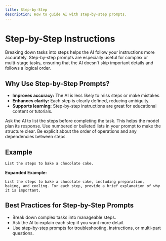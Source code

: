 ```yaml
---
title: Step-by-Step
description: How to guide AI with step-by-step prompts.
---
```


# Step-by-Step Instructions

Breaking down tasks into steps helps the AI follow your instructions more accurately. Step-by-step prompts are especially useful for complex or multi-stage tasks, ensuring that the AI doesn't skip important details and follows a logical order.

## Why Use Step-by-Step Prompts?

- **Improves accuracy:** The AI is less likely to miss steps or make mistakes.
- **Enhances clarity:** Each step is clearly defined, reducing ambiguity.
- **Supports learning:** Step-by-step instructions are great for educational content or tutorials.

<Steps>
  <Step>
    Ask the AI to list the steps before completing the task. This helps the
    model plan its response.
  </Step>
  <Step>
    Use numbered or bulleted lists in your prompt to make the structure clear.
  </Step>
  <Step>
    Be explicit about the order of operations and any dependencies between
    steps.
  </Step>
</Steps>

## Example

```
List the steps to bake a chocolate cake.
```

**Expanded Example:**

```
List the steps to bake a chocolate cake, including preparation, baking, and cooling. For each step, provide a brief explanation of why it is important.
```

## Best Practices for Step-by-Step Prompts

- Break down complex tasks into manageable steps.
- Ask the AI to explain each step if you want more detail.
- Use step-by-step prompts for troubleshooting, instructions, or multi-part questions.

